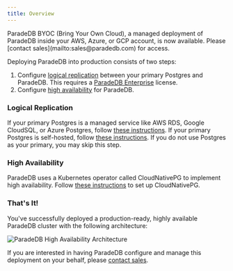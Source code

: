 ```yaml
---
title: Overview
---
```


<Note>
  ParadeDB BYOC (Bring Your Own Cloud), a managed deployment of ParadeDB inside
  your AWS, Azure, or GCP account, is now available. Please [contact
  sales](mailto:sales@paradedb.com) for access.
</Note>

Deploying ParadeDB into production consists of two steps:

1. Configure [logical replication](#logical-replication) between your primary Postgres and ParadeDB. This requires a [ParadeDB Enterprise](/deploy/enterprise) license.
2. Configure [high availability](#high-availability) for ParadeDB.

### Logical Replication

If your primary Postgres is a managed service like AWS RDS, Google CloudSQL, or Azure Postgres, follow [these instructions](/deploy/logical-replication).
If your primary Postgres is self-hosted, follow [these instructions](/deploy/logical-replication#self-hosted). If you do not use Postgres as your primary,
you may skip this step.

### High Availability

ParadeDB uses a Kubernetes operator called CloudNativePG to implement high availability. Follow [these instructions](/deploy/high-availability) to set up
CloudNativePG.

### That's It!

You've successfully deployed a production-ready, highly available ParadeDB cluster with the following architecture:

![ParadeDB High Availability Architecture](/images/high-availability.png)

If you are interested in having ParadeDB configure and manage this deployment on your behalf, please [contact sales](mailto:sales@paradedb.com).
